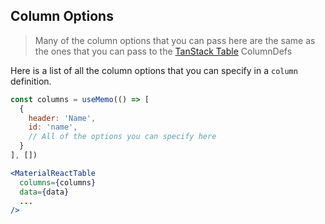 
<Head>
  <title>Material React Table Docs - Column Options</title>
</Head>

## Column Options

> Many of the column options that you can pass here are the same as the ones that you can pass to the [TanStack Table](https://tanstack.com/table/v8/docs/guide/04-column-defs) ColumnDefs

Here is a list of all the column options that you can specify in a `column` definition.

```jsx
const columns = useMemo(() => [
  {
    header: 'Name',
    id: 'name',
    // All of the options you can specify here
  }
], [])

<MaterialReactTable
  columns={columns}
  data={data}
  ...
/>
```

<ColumnOptionsTable />
